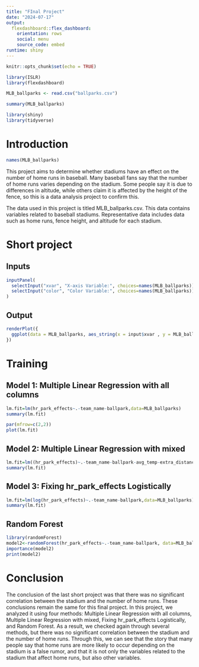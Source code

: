 ```yaml
---
title: "FInal Project"
date: "2024-07-17"
output: 
  flexdashboard::flex_dashboard:
    orientation: rows
    social: menu
    source_code: embed
runtime: shiny
---
```


```r
knitr::opts_chunk$set(echo = TRUE)
```

```R

library(ISLR)
library(flexdashboard)
```

```R

MLB_ballparks <- read.csv("ballparks.csv")

```

```R
summary(MLB_ballparks)
```

```R

library(shiny)
library(tidyverse)

```

# Introduction
```R
names(MLB_ballparks)
```
  This project aims to determine whether stadiums have an effect on the number of home runs in baseball. Many baseball fans say that the number of home runs varies depending on the stadium. Some people say it is due to differences in altitude, while others claim it is affected by the height of the fence, so this is a data analysis project to confirm this.

The data used in this project is titled MLB_ballparks.csv. This data contains variables related to baseball stadiums. Representative data includes data such as home runs, fence height, and altitude for each stadium.

# Short project
## Inputs {.sidebar}
```R
inputPanel(
  selectInput("xvar", "X-axis Variable:", choices=names(MLB_ballparks)),
  selectInput("color", "Color Variable:", choices=names(MLB_ballparks))
)
```

## Output
```R


renderPlot({
  ggplot(data = MLB_ballparks, aes_string(x = input$xvar , y = MLB_ballparks$hr_park_effects, color = input$color)) + geom_point() + geom_smooth() + labs(x=input$xvar, y = "HR Park Effects", title=paste("Scatter plot of", input$xvar, "vs. HR Park Effects"))
})

```

# Training

## Model 1: Multiple Linear Regression with all columns

```R
lm.fit=lm(hr_park_effects~.-team_name-ballpark,data=MLB_ballparks)
summary(lm.fit)
```

```r
par(mfrow=c(2,2))
plot(lm.fit)
```

 
## Model 2: Multiple Linear Regression with mixed 

```R
lm.fit=lm((hr_park_effects)~.-team_name-ballpark-avg_temp-extra_distance+min_wall_height*max_wall_height+left_field*center_field*right_field,data=MLB_ballparks)
summary(lm.fit)
```


## Model 3: Fixing hr_park_effects Logistically

```R
lm.fit=lm(log(hr_park_effects)~.-team_name-ballpark,data=MLB_ballparks)
summary(lm.fit)
```


## Random Forest
```r
library(randomForest)
model2<-randomForest(hr_park_effects~.-team_name-ballpark, data=MLB_ballparks)
importance(model2)
print(model2)
```


# Conclusion

The conclusion of the last short project was that there was no significant correlation between the stadium and the number of home runs. These conclusions remain the same for this final project. In this project, we analyzed it using four methods: Multiple Linear Regression with all columns, Multiple Linear Regression with mixed, Fixing hr_park_effects Logistically, and Random Forest. As a result, we checked again through several methods, but there was no significant correlation between the stadium and the number of home runs. Through this, we can see that the story that many people say that home runs are more likely to occur depending on the stadium is a false rumor, and that it is not only the variables related to the stadium that affect home runs, but also other variables.










